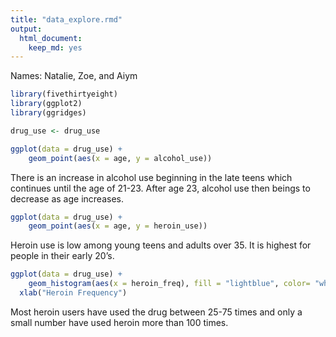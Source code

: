 ```yaml
---
title: "data_explore.rmd"
output: 
  html_document:
    keep_md: yes
---
```

Names: Natalie, Zoe, and Aiym
```r
library(fivethirtyeight) 
library(ggplot2)
library(ggridges)
```


```r
drug_use <- drug_use

```


```r
ggplot(data = drug_use) +
    geom_point(aes(x = age, y = alcohol_use))
```
There is an increase in alcohol use beginning in the late teens which continues until the age of 21-23. After age 23, alcohol use then beings to decrease as age increases.

```r
ggplot(data = drug_use) +
    geom_point(aes(x = age, y = heroin_use))
```
Heroin use is low among young teens and adults over 35. It is highest for people in their early 20's.

```r
ggplot(data = drug_use) +
    geom_histogram(aes(x = heroin_freq), fill = "lightblue", color= "white", bins = 30)+
  xlab("Heroin Frequency")
```
Most heroin users have used the drug between 25-75 times and only a small number have used heroin more than 100 times. 